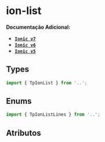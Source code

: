 
<Meta of={listStories} />

# ion-list

**Documentação Adicional:**

- **[`Ionic v7`](https://ionicframework.com/docs/api/list)**
- **[`Ionic v6`](https://ionicframework.com/docs/v6/api/list)**
- **[`Ionic v5`](https://ionicframework.com/docs/v5/api/list)**

## Types

```ts
import { TpIonList } from '..';
```

## Enums

```ts
import { TpIonListLines } from '..';
```

## Atributos

<Canvas of={listStories.Default} />
<Controls of={listStories.Default} />
